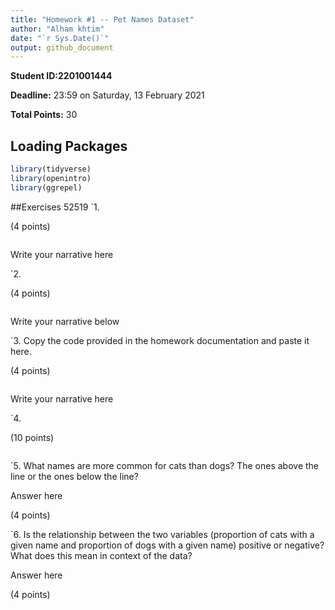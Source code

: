 ```yaml
---
title: "Homework #1 -- Pet Names Dataset"
author: "Alham khtim" 
date: "`r Sys.Date()`"
output: github_document
---
```


**Student ID:2201001444**

**Deadline:** 23:59 on Saturday, 13 February 2021

**Total Points:** 30


## Loading Packages

```r

library(tidyverse)
library(openintro)
library(ggrepel)
```


##Exercises
52519
`1.

(4 points)
```r

```
Write your narrative here



`2.

(4 points)

```r

```
Write your narrative below


`3. Copy the code provided in the homework documentation and paste it here. 

(4 points)

```r

```
Write your narrative here



`4.

(10 points)

```r

```

`5.  What names are more common for cats than dogs? The ones above the line or the ones below the line?

Answer here

(4 points)

`6. Is the relationship between the two variables (proportion of cats with a given name and proportion of dogs with a given name) positive or negative? What does this mean in context of the data?

Answer here

(4 points)